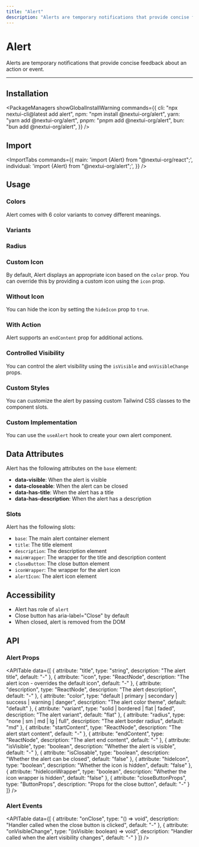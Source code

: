 ```yaml
---
title: "Alert"
description: "Alerts are temporary notifications that provide concise feedback about an action or event."
---
```



# Alert

Alerts are temporary notifications that provide concise feedback about an action or event.

<ComponentLinks component="alert" />

---

<CarbonAd />

## Installation

<PackageManagers
  showGlobalInstallWarning
  commands={{
    cli: "npx nextui-cli@latest add alert",
    npm: "npm install @nextui-org/alert",
    yarn: "yarn add @nextui-org/alert",
    pnpm: "pnpm add @nextui-org/alert",
    bun: "bun add @nextui-org/alert",
  }}
/>

## Import

<ImportTabs
  commands={{
    main: 'import {Alert} from "@nextui-org/react";',
    individual: 'import {Alert} from "@nextui-org/alert";',
  }}
/>

## Usage

<CodeDemo title="Usage" files={alertContent.usage} />

### Colors

Alert comes with 6 color variants to convey different meanings.

<CodeDemo title="Colors" files={alertContent.colors} />

### Variants

<CodeDemo title="Variants" files={alertContent.variants} />

### Radius

<CodeDemo title="Radius" files={alertContent.radius} />

### Custom Icon

By default, Alert displays an appropriate icon based on the `color` prop. You can override this by providing a custom icon using the `icon` prop.

<CodeDemo title="Custom Icon" files={alertContent.withIcon} />

### Without Icon

You can hide the icon by setting the `hideIcon` prop to `true`.

<CodeDemo title="Without Icon" files={alertContent.withoutIcon} />

### With Action

Alert supports an `endContent` prop for additional actions.

<CodeDemo title="With Action" files={alertContent.withAction} />

### Controlled Visibility

You can control the alert visibility using the `isVisible` and `onVisibleChange` props.

<CodeDemo title="Controlled" files={alertContent.controlled} />

### Custom Styles

You can customize the alert by passing custom Tailwind CSS classes to the component slots.

<CodeDemo title="Custom Styles" files={alertContent.customStyles} />

### Custom Implementation

You can use the `useAlert` hook to create your own alert component.

<CodeDemo showPreview={false} title="Custom Implementation" files={alertContent.customImpl} />

<Spacer y={4} />

## Data Attributes

Alert has the following attributes on the `base` element:

- **data-visible**: When the alert is visible
- **data-closeable**: When the alert can be closed
- **data-has-title**: When the alert has a title
- **data-has-description**: When the alert has a description

<Spacer y={4} />

### Slots

Alert has the following slots:

- `base`: The main alert container element
- `title`: The title element
- `description`: The description element
- `mainWrapper`: The wrapper for the title and description content
- `closeButton`: The close button element
- `iconWrapper`: The wrapper for the alert icon
- `alertIcon`: The alert icon element

## Accessibility

- Alert has role of `alert`
- Close button has aria-label="Close" by default
- When closed, alert is removed from the DOM

<Spacer y={4} />

## API

### Alert Props

<APITable
  data={[
    {
      attribute: "title",
      type: "string",
      description: "The alert title",
      default: "-"
    },
    {
      attribute: "icon", 
      type: "ReactNode",
      description: "The alert icon - overrides the default icon",
      default: "-"
    },
    {
      attribute: "description",
      type: "ReactNode", 
      description: "The alert description",
      default: "-"
    },
    {
      attribute: "color",
      type: "default | primary | secondary | success | warning | danger",
      description: "The alert color theme",
      default: "default"
    },
    {
      attribute: "variant",
      type: "solid | bordered | flat | faded",
      description: "The alert variant",
      default: "flat"
    },
    {
      attribute: "radius",
      type: "none | sm | md | lg | full",
      description: "The alert border radius",
      default: "md"
    },
    {
      attribute: "startContent",
      type: "ReactNode",
      description: "The alert start content",
      default: "-"
    },
    {
      attribute: "endContent",
      type: "ReactNode",
      description: "The alert end content", 
      default: "-"
    },
    {
      attribute: "isVisible",
      type: "boolean",
      description: "Whether the alert is visible",
      default: "-"
    },
    {
      attribute: "isClosable",
      type: "boolean",
      description: "Whether the alert can be closed",
      default: "false"
    },
    {
      attribute: "hideIcon",
      type: "boolean",
      description: "Whether the icon is hidden",
      default: "false"
    },
    {
      attribute: "hideIconWrapper",
      type: "boolean",
      description: "Whether the icon wrapper is hidden",
      default: "false"
    },
    {
      attribute: "closeButtonProps",
      type: "ButtonProps",
      description: "Props for the close button",
      default: "-"
    }
  ]}
/>

### Alert Events

<APITable
  data={[
    {
      attribute: "onClose",
      type: "() => void",
      description: "Handler called when the close button is clicked",
      default: "-"
    },
    {
      attribute: "onVisibleChange",
      type: "(isVisible: boolean) => void",
      description: "Handler called when the alert visibility changes",
      default: "-"
    }
  ]}
/>